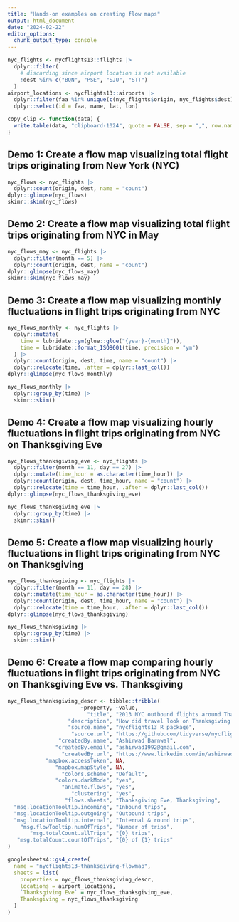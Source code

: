 ```yaml
---
title: "Hands-on examples on creating flow maps"
output: html_document
date: "2024-02-22"
editor_options: 
  chunk_output_type: console
---
```


```r
nyc_flights <- nycflights13::flights |>
  dplyr::filter(
    # discarding since airport location is not available
    !dest %in% c("BQN", "PSE", "SJU", "STT")
  )
airport_locations <- nycflights13::airports |>
  dplyr::filter(faa %in% unique(c(nyc_flights$origin, nyc_flights$dest))) |>
  dplyr::select(id = faa, name, lat, lon)

copy_clip <- function(data) {
  write.table(data, "clipboard-1024", quote = FALSE, sep = ",", row.names = FALSE)
}
```

## Demo 1: Create a flow map visualizing total flight trips originating from New York (NYC)

```r
nyc_flows <- nyc_flights |>
  dplyr::count(origin, dest, name = "count")
dplyr::glimpse(nyc_flows)
skimr::skim(nyc_flows)
```

## Demo 2: Create a flow map visualizing total flight trips originating from NYC in May

```r
nyc_flows_may <- nyc_flights |>
  dplyr::filter(month == 5) |>
  dplyr::count(origin, dest, name = "count")
dplyr::glimpse(nyc_flows_may)
skimr::skim(nyc_flows_may)
```

## Demo 3: Create a flow map visualizing monthly fluctuations in flight trips originating from NYC

```r
nyc_flows_monthly <- nyc_flights |>
  dplyr::mutate(
    time = lubridate::ym(glue::glue("{year}-{month}")),
    time = lubridate::format_ISO8601(time, precision = "ym")
  ) |>
  dplyr::count(origin, dest, time, name = "count") |>
  dplyr::relocate(time, .after = dplyr::last_col())
dplyr::glimpse(nyc_flows_monthly)

nyc_flows_monthly |>
  dplyr::group_by(time) |>
  skimr::skim()
```

## Demo 4: Create a flow map visualizing hourly fluctuations in flight trips originating from NYC on Thanksgiving Eve

```r
nyc_flows_thanksgiving_eve <- nyc_flights |>
  dplyr::filter(month == 11, day == 27) |>
  dplyr::mutate(time_hour = as.character(time_hour)) |>
  dplyr::count(origin, dest, time_hour, name = "count") |>
  dplyr::relocate(time = time_hour, .after = dplyr::last_col())
dplyr::glimpse(nyc_flows_thanksgiving_eve)

nyc_flows_thanksgiving_eve |>
  dplyr::group_by(time) |>
  skimr::skim()
```

## Demo 5: Create a flow map visualizing hourly fluctuations in flight trips originating from NYC on Thanksgiving

```r
nyc_flows_thanksgiving <- nyc_flights |>
  dplyr::filter(month == 11, day == 28) |>
  dplyr::mutate(time_hour = as.character(time_hour)) |>
  dplyr::count(origin, dest, time_hour, name = "count") |>
  dplyr::relocate(time = time_hour, .after = dplyr::last_col())
dplyr::glimpse(nyc_flows_thanksgiving)

nyc_flows_thanksgiving |>
  dplyr::group_by(time) |>
  skimr::skim()
```

## Demo 6: Create a flow map comparing hourly fluctuations in flight trips originating from NYC on Thanksgiving Eve vs. Thanksgiving

```r
nyc_flows_thanksgiving_descr <- tibble::tribble(
                       ~property, ~value,
                         "title", "2013 NYC outbound flights around Thanksgiving",
                   "description", "How did travel look on Thanksgiving Eve and Thanksgiving by time of day?",
                   "source.name", "nycflights13 R package",
                    "source.url", "https://github.com/tidyverse/nycflights13",
                "createdBy.name", "Ashirwad Barnwal",
               "createdBy.email", "ashirwad1992@gmail.com",
                 "createdBy.url", "https://www.linkedin.com/in/ashirwad1992/",
            "mapbox.accessToken", NA,
               "mapbox.mapStyle", NA,
                 "colors.scheme", "Default",
               "colors.darkMode", "yes",
                 "animate.flows", "yes",
                    "clustering", "yes",
                  "flows.sheets", "Thanksgiving Eve, Thanksgiving",
  "msg.locationTooltip.incoming", "Inbound trips",
  "msg.locationTooltip.outgoing", "Outbound trips",
  "msg.locationTooltip.internal", "Internal & round trips",
    "msg.flowTooltip.numOfTrips", "Number of trips",
       "msg.totalCount.allTrips", "{0} trips",
   "msg.totalCount.countOfTrips", "{0} of {1} trips"
)

googlesheets4::gs4_create(
  name = "nycflights13-thanksgiving-flowmap",
  sheets = list(
    properties = nyc_flows_thanksgiving_descr, 
    locations = airport_locations,
    `Thanksgiving Eve` = nyc_flows_thanksgiving_eve,
    Thanksgiving = nyc_flows_thanksgiving
  )
)
```
